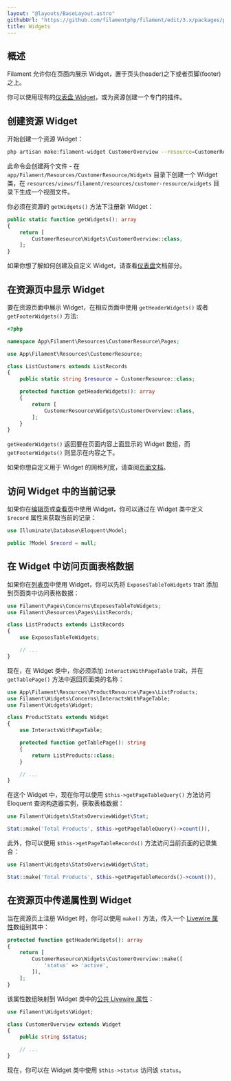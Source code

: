 ```yaml
---
layout: "@layouts/BaseLayout.astro"
githubUrl: "https://github.com/filamentphp/filament/edit/3.x/packages/panels/docs/03-resources/09-widgets.md"
title: Widgets
---
```


## 概述

Filament 允许你在页面内展示 Widget，置于页头(header)之下或者页脚(footer)之上。 

你可以使用现有的[仪表盘 Widget](../dashboard)，或为资源创建一个专门的插件。

## 创建资源 Widget

开始创建一个资源 Widget：

```bash
php artisan make:filament-widget CustomerOverview --resource=CustomerResource
```

此命令会创建两个文件 - 在 `app/Filament/Resources/CustomerResource/Widgets` 目录下创建一个 Widget 类，在 `resources/views/filament/resources/customer-resource/widgets` 目录下生成一个视图文件。

你必须在资源的 `getWidgets()` 方法下注册新 Widget： 

```php
public static function getWidgets(): array
{
    return [
        CustomerResource\Widgets\CustomerOverview::class,
    ];
}
```

如果你想了解如何创建及自定义 Widget，请查看[仪表盘](../dashboard)文档部分。

## 在资源页中显示 Widget

要在资源页面中展示 Widget，在相应页面中使用 `getHeaderWidgets()` 或者 `getFooterWidgets()` 方法:

```php
<?php

namespace App\Filament\Resources\CustomerResource\Pages;

use App\Filament\Resources\CustomerResource;

class ListCustomers extends ListRecords
{
    public static string $resource = CustomerResource::class;

    protected function getHeaderWidgets(): array
    {
        return [
            CustomerResource\Widgets\CustomerOverview::class,
        ];
    }
}
```

`getHeaderWidgets()` 返回要在页面内容上面显示的 Widget 数组，而 `getFooterWidgets()` 则显示在内容之下。

如果你想自定义用于 Widget 的网格列宽，请查阅[页面文档](../pages#自定义-widget-网格)。

## 访问 Widget 中的当前记录

如果你在[编辑页](editing-records)或[查看页](viewing-records)中使用 Widget，你可以通过在 Widget 类中定义 `$record` 属性来获取当前的记录：

```php
use Illuminate\Database\Eloquent\Model;

public ?Model $record = null;
```

## 在 Widget 中访问页面表格数据

如果你在[列表页](listing-records)中使用 Widget，你可以先将 `ExposesTableToWidgets` trait 添加到页面类中访问表格数据：

```php
use Filament\Pages\Concerns\ExposesTableToWidgets;
use Filament\Resources\Pages\ListRecords;

class ListProducts extends ListRecords
{
    use ExposesTableToWidgets;

    // ...
}
```

现在，在 Widget 类中，你必须添加 `InteractsWithPageTable` trait，并在 `getTablePage()` 方法中返回页面类的名称：

```php
use App\Filament\Resources\ProductResource\Pages\ListProducts;
use Filament\Widgets\Concerns\InteractsWithPageTable;
use Filament\Widgets\Widget;

class ProductStats extends Widget
{
    use InteractsWithPageTable;

    protected function getTablePage(): string
    {
        return ListProducts::class;
    }

    // ...
}
```

在这个 Widget 中，现在你可以使用 `$this->getPageTableQuery()` 方法访问 Eloquent 查询构造器实例，获取表格数据：

```php
use Filament\Widgets\StatsOverviewWidget\Stat;

Stat::make('Total Products', $this->getPageTableQuery()->count()),
```

此外，你可以使用 `$this->getPageTableRecords()` 方法访问当前页面的记录集合：

```php
use Filament\Widgets\StatsOverviewWidget\Stat;

Stat::make('Total Products', $this->getPageTableRecords()->count()),
```

## 在资源页中传递属性到 Widget

当在资源页上注册 Widget 时，你可以使用 `make()` 方法，传入一个 [Livewire 属性](https://livewire.laravel.com/docs/properties)数组到其中：

```php
protected function getHeaderWidgets(): array
{
    return [
        CustomerResource\Widgets\CustomerOverview::make([
            'status' => 'active',
        ]),
    ];
}
```

该属性数组映射到 Widget 类中的[公共 Livewire 属性](https://livewire.laravel.com/docs/properties)：

```php
use Filament\Widgets\Widget;

class CustomerOverview extends Widget
{
    public string $status;

    // ...
}
```

现在，你可以在 Widget 类中使用 `$this->status` 访问该 `status`。
